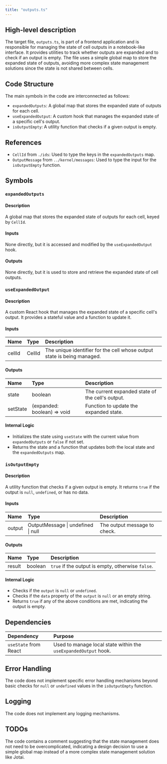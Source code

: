 ```yaml
---
title: "outputs.ts"
---
```


## High-level description

The target file, `outputs.ts`, is part of a frontend application and is responsible for managing the state of cell outputs in a notebook-like interface. It provides utilities to track whether outputs are expanded and to check if an output is empty. The file uses a simple global map to store the expanded state of outputs, avoiding more complex state management solutions since the state is not shared between cells.

## Code Structure

The main symbols in the code are interconnected as follows:
- `expandedOutputs`: A global map that stores the expanded state of outputs for each cell.
- `useExpandedOutput`: A custom hook that manages the expanded state of a specific cell's output.
- `isOutputEmpty`: A utility function that checks if a given output is empty.

## References

- `CellId` from `./ids`: Used to type the keys in the `expandedOutputs` map.
- `OutputMessage` from `../kernel/messages`: Used to type the input for the `isOutputEmpty` function.

## Symbols

### `expandedOutputs`
#### Description
A global map that stores the expanded state of outputs for each cell, keyed by `CellId`.

#### Inputs
None directly, but it is accessed and modified by the `useExpandedOutput` hook.

#### Outputs
None directly, but it is used to store and retrieve the expanded state of cell outputs.

### `useExpandedOutput`
#### Description
A custom React hook that manages the expanded state of a specific cell's output. It provides a stateful value and a function to update it.

#### Inputs
| Name   | Type   | Description                |
|:-------|:-------|:---------------------------|
| cellId | CellId | The unique identifier for the cell whose output state is being managed. |

#### Outputs
| Name   | Type                | Description                                      |
|:-------|:--------------------|:-------------------------------------------------|
| state  | boolean             | The current expanded state of the cell's output. |
| setState | (expanded: boolean) =&gt; void | Function to update the expanded state. |

#### Internal Logic
- Initializes the state using `useState` with the current value from `expandedOutputs` or `false` if not set.
- Returns the state and a function that updates both the local state and the `expandedOutputs` map.

### `isOutputEmpty`
#### Description
A utility function that checks if a given output is empty. It returns `true` if the output is `null`, `undefined`, or has no data.

#### Inputs
| Name   | Type                      | Description                      |
|:-------|:--------------------------|:---------------------------------|
| output | OutputMessage \| undefined \| null | The output message to check. |

#### Outputs
| Name   | Type    | Description                      |
|:-------|:--------|:---------------------------------|
| result | boolean | `true` if the output is empty, otherwise `false`. |

#### Internal Logic
- Checks if the `output` is `null` or `undefined`.
- Checks if the `data` property of the `output` is `null` or an empty string.
- Returns `true` if any of the above conditions are met, indicating the output is empty.

## Dependencies

| Dependency | Purpose |
|:-----------|:--------|
| `useState` from React | Used to manage local state within the `useExpandedOutput` hook. |

## Error Handling

The code does not implement specific error handling mechanisms beyond basic checks for `null` or `undefined` values in the `isOutputEmpty` function.

## Logging

The code does not implement any logging mechanisms.

## TODOs

The code contains a comment suggesting that the state management does not need to be overcomplicated, indicating a design decision to use a simple global map instead of a more complex state management solution like Jotai.